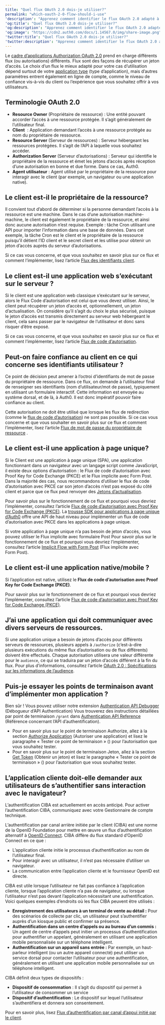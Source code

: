 ```yaml
---
title: "Quel flux OAuth 2.0 dois-je utiliser?"
permalink: "which-oauth-2-0-flow-should-i-use"
'description': "Apprenez comment identifier le flux OAuth 2.0 adapté à chaque cas d’utilisation."
'og:title': "Quel flux OAuth 2.0 dois-je utiliser?"
'og:description': "Apprenez comment identifier le flux OAuth 2.0 adapté à chaque cas d’utilisation."
'og:image': "https://cdn2.auth0.com/docs/1.14567.0/img/share-image.png"
'twitter:title': "Quel flux OAuth 2.0 dois-je utiliser?"
'twitter:description': "Apprenez comment identifier le flux OAuth 2.0 adapté à chaque cas d’utilisation."
---
```


Le [cadre d’applications Authorization OAuth 2.0](/docs/fr-ca/authenticate/protocols/oauth) prend en charge différents flux (ou autorisations) différents. <Tooltip href="/docs/docs/fr-ca/glossary?term=flow" tip="Flux
Processus qui peuvent être étendus par des actions. Chaque flux est composé d’un ou de plusieurs déclencheurs et représente le pipeline logique dans lequel l’information se déplace à un moment donné du parcours d’Auth0." cta="Voir le glossaire">Flux</Tooltip> sont des façons de récupérer un jeton d’accès. Le choix d’un flux le mieux adapté pour votre cas d’utilisation dépend surtout de votre [application type](/docs/fr-ca/get-started/applications) (type d’application), mais d’autres paramètres entrent également en ligne de compte, comme le niveau de confiance vis-à-vis du client ou l’expérience que vous souhaitez offrir à vos utilisateurs.

## Terminologie OAuth 2.0

* **<Tooltip href="/docs/docs/fr-ca/glossary?term=resource-owner" tip="Propriétaire de ressources
Entité (telle qu’un utilisateur ou une application) capable d’accorder l’accès à une ressource protégée." cta="Voir le glossaire">Resource Owner</Tooltip>** (Propriétaire de ressource) : Une entité pouvant accorder l’accès à une ressource protégée. Il s’agit généralement de l’utilisateur final.
* **Client**  : Application demandant l’accès à une ressource protégée au nom du propriétaire de ressource.
* **<Tooltip href="/docs/docs/fr-ca/glossary?term=resource-server" tip="Serveur de ressources
Serveur hébergeant des ressources protégées. Les serveurs de ressources traitent les requêtes pour des ressources sécurisées et y répondent." cta="Voir le glossaire">Resource Server</Tooltip>** (Serveur de ressources) : Serveur hébergeant les ressources protégées. Il s’agit de l’API à laquelle vous souhaitez accéder.
* **<Tooltip href="/docs/docs/fr-ca/glossary?term=authorization-server" tip="Serveur d’autorisations :
Serveur centralisé qui contribue à définir les limites de l’accès d’un utilisateur. Par exemple, votre serveur d’autorisations peut contrôler les données, les tâches et les fonctionnalités accessibles à un utilisateur. Un serveur d’autorisation ne sert pas à authentifier les utilisateurs. Cette tâche incombe au serveur d’authentification, qui est chargé de vérifier l’identité d’un utilisateur." cta="Voir le glossaire">Authorization Server</Tooltip>** (Serveur d’autorisations) : Serveur qui identifie le propriétaire de la ressource et émet les jetons d’accès après réception d’une autorisation en bonne et due forme. Dans ce cas, Auth0.
* **Agent utilisateur** : Agent utilisé par le propriétaire de la ressource pour interagir avec le client (par exemple, un navigateur ou une application native).

## Le client est-il le propriétaire de la ressource?

Il convient tout d’abord de déterminer si la personne demandant l’accès à la ressource est une machine. Dans le cas d’une autorisation machine-machine, le client est également le propriétaire de la ressource, et ainsi donc aucune autorisation n’est requise. Exemple : tâche Cron utilisant une API pour importer l’information dans une base de données. Dans cet exemple, la tâche Cron est le client et le propriétaire de la ressource puisqu’il détient l’ID client et le secret client et les utilise pour obtenir un jeton d’accès auprès du serveur d’autorisations.

Si ce cas vous concerne, et que vous souhaitez en savoir plus sur ce flux et comment l’implémenter, lisez l’article [Flux des identifiants client](/docs/fr-ca/get-started/authentication-and-authorization-flow/client-credentials-flow).

## Le client est-il une application web s’exécutant sur le serveur ?

Si le client est une application web classique s’exécutant sur le serveur, alors le Flux Code d’autorisation est celui que vous devez utiliser. Ainsi, le client peut récupérer un jeton d’accès et, optionnellement, un jeton d’actualisation. On considère qu’il s’agit du choix le plus sécurisé, puisque le jeton d’accès est transmis directement au serveur web hébergeant le client, cela sans passer par le navigateur de l’utilisateur et donc sans risquer d’être exposé.

Si ce cas vous concerne, et que vous souhaitez en savoir plus sur ce flux et comment l’implémenter, lisez l’article [Flux de code d’autorisation](/docs/fr-ca/get-started/authentication-and-authorization-flow/authorization-code-flow).

## Peut-on faire confiance au client en ce qui concerne ses identifiants utilisateur ?

Ce point de décision peut amener à l’octroi d’identifiants de mot de passe du propriétaire de ressource. Dans ce flux, on demande à l’utilisateur final de renseigner ses identifiants (nom d’utilisateur/mot de passe), typiquement en utilisant un formulaire interactif. Cette information est envoyée au système dorsal, et de là, à Auth0. Il est donc impératif pouvoir faire confiance au client.

Cette autorisation ne doit être utilisé que lorsque les flux de redirection (comme le [flux de code d’autorisation](/docs/fr-ca/get-started/authentication-and-authorization-flow/authorization-code-flow)) ne sont pas possible. Si ce cas vous concerne et que vous souhaiter en savoir plus sur ce flux et comment l’implémenter, lisez l’article [Flux de mot de passe du propriétaire de ressource](/docs/fr-ca/get-started/authentication-and-authorization-flow/resource-owner-password-flow) .

## Le client est-il une application à page unique?

Si le Client est une application à page unique (SPA), une application fonctionnant dans un navigateur avec un langage script comme JavaScript, il existe deux options d’autorisation : le Flux de code d’autorisation avec Proof Key for Code Exchange (PKCE) et le Flux implicite avec Form Post. Dans la majorité des cas, nous recommandons d’utiliser le flux de code d’autorisation avec PKCE car son jeton d’accès n’est pas exposé du côté client et parce que ce flux peut renvoyer des [Jetons d’actualisation](/docs/fr-ca/secure/tokens/refresh-tokens).

Pour savoir plus sur le fonctionnement de ce flux et pourquoi vous devriez l’implémenter, consultez l’article [Flux de code d’autorisation avec Proof Key for Code Exchange (PKCE)](/docs/fr-ca/get-started/authentication-and-authorization-flow/authorization-code-flow-with-pkce). La [trousse SDK pour applications à page unique d’Auth0](/docs/fr-ca/libraries/auth0-single-page-app-sdk) offre une API de haut niveau pour implémenter un flux de code d’autorisation avec PKCE dans les applications à page unique.

Si votre application à page unique n’a pas besoin de jeton d’accès, vous pouvez utiliser le Flux implicite avec formulaire Post Pour savoir plus sur le fonctionnement de ce flux et pourquoi vous devriez l’implémenter, consultez l’article [Implicit Flow with Form Post](/docs/fr-ca/get-started/authentication-and-authorization-flow/implicit-flow-with-form-post) (Flux implicite avec Form Post).

## Le client est-il une application native/mobile ?

Si l’application est native, utilisez le **Flux de code d’autorisation avec Proof Key for Code Exchange (PKCE)**.

Pour savoir plus sur le fonctionnement de ce flux et pourquoi vous devriez l’implémenter, consultez l’article [Flux de code d’autorisation avec Proof Key for Code Exchange (PKCE)](/docs/fr-ca/get-started/authentication-and-authorization-flow/authorization-code-flow-with-pkce).

## J’ai une application qui doit communiquer avec divers serveurs de ressources.

Si une application unique a besoin de jetons d’accès pour différents serveurs de ressources, plusieurs appels à `/authorize` (c’est-à-dire plusieurs exécutions du même flux d’autorisation ou de flux différents) doivent être effectués. Chaque autorisation utilisera une valeur différente pour le `audience`, ce qui se traduira par un jeton d’accès différent à la fin du flux. Pour plus d’informations, consultez l’article [OAuth 2.0 : Spécifications sur les informations de l’audience](https://tools.ietf.org/html/draft-tschofenig-oauth-audience-00#section-3).

## Puis-je essayer les points de terminaison avant d’implémenter mon application ?

Bien sûr ! Vous pouvez utiliser notre extension [Authentication API Debugger](/docs/fr-ca/customize/extensions/authentication-api-debugger-extension) (Débogueur d’API Authentication) Vous trouverez des instructions détaillées par point de terminaison `/grant` dans [Authentication API Reference](/docs/fr-ca/api/authentication) (Référence concernant l’API d’authentification).

* Pour en savoir plus sur le point de terminaison Authorize, allez à la section [Authorize Application](/docs/fr-ca/api/authentication#authorize-application) (Autoriser une application) et lisez le paragraphe « Tester ce point de terminaison » () pour l’autorisation que vous souhaitez tester.
* Pour en savoir plus sur le point de terminaison Jeton, allez à la section [Get Token](/docs/fr-ca/api/authentication#get-token) (Obtenir un jeton) et lisez le paragraphe « Tester ce point de terminaison » () pour l’autorisation que vous souhaitez tester.

## L’application cliente doit-elle demander aux utilisateurs de s’authentifier sans interaction avec le navigateur?

<Callout icon="file-lines" color="#0EA5E9" iconType="regular">

L’authentification CIBA est actuellement en accès anticipé. Pour activer l’authentification CIBA, communiquez avec votre Gestionnaire de compte technique.

</Callout>

L’authentification par canal arrière initiée par le client (CIBA) est une norme de la <Tooltip href="/docs/docs/fr-ca/glossary?term=openid" tip="OpenID
Norme ouverte d’authentification qui permet aux applications de vérifier l’identité des utilisateurs sans avoir à collecter leurs informations de connexion." cta="Voir le glossaire">OpenID</Tooltip> Foundation pour mettre en œuvre un flux d’authentification alternatif à [OpenID Connect](https://openid.net/developers/how-connect-works/). CIBA diffère du flux standard d’OpenID Connect en ce que :

* L’application cliente initie le processus d’authentification au nom de l’utilisateur final.
* Pour interagir avec un utilisateur, il n’est pas nécessaire d’utiliser un navigateur.
* La communication entre l’application cliente et le fournisseur OpenID est directe.

CIBA est utile lorsque l’utilisateur ne fait pas confiance à l’application cliente, lorsque l’application cliente n’a pas de navigateur, ou lorsque l’utilisateur n’est pas devant l’application nécessitant une authentification. Voici quelques exemples d’endroits où les flux CIBA peuvent être utilisés :

* **Enregistrement des utilisateurs à un terminal de vente au détail :** Pour des scénarios de collecte par clic, un utilisateur peut s’authentifier auprès d’un kiosque public et confirmer sa présence.
* **Authentification dans un centre d’appels ou au bureau d’un commis :** Un agent de centre d’appels peut initier un processus d’authentification pour authentifier un appelant, généralement en utilisant une application mobile personnalisée sur un téléphone intelligent.
* **Authentification sur un appareil sans entrée :** Par exemple, un haut-parleur intelligent (ou un autre appareil connecté) peut utiliser un service dorsal pour contacter l’utilisateur pour une authentification, généralement en utilisant une application mobile personnalisée sur un téléphone intelligent.

CIBA définit deux types de dispositifs :

* **Dispositif de consommation** : Il s’agit du dispositif qui permet à l’utilisateur de consommer un service
* **Dispositif d’authentification** : Le dispositif sur lequel l’utilisateur s’authentifiera et donnera son consentement.

Pour en savoir plus, lisez [Flux d’authentification par canal d’appui initié par le client](/docs/fr-ca/get-started/authentication-and-authorization-flow/client-initiated-backchannel-authentication-flow).